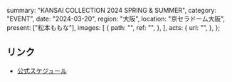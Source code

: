   summary: "KANSAI COLLECTION 2024 SPRING & SUMMER",
  category: "EVENT",
  date: "2024-03-20",
  region: "大阪",
  location: "京セラドーム大阪",
  present: ["松本ももな"],
  images: [
    {
      path: "",
      ref: "",
    },
  ],
  acts: {
    url: "",
  },
};

## リンク

- [公式スケジュール](https://takanenonadeshiko.jp/?p=1666)
